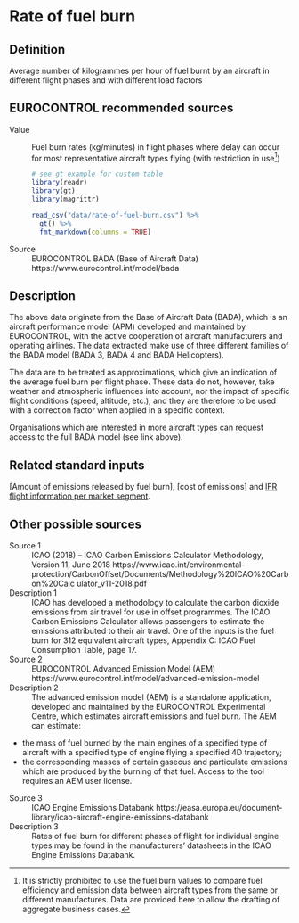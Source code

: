 # Rate of fuel burn

## Definition
Average number of kilogrammes per hour of fuel burnt by an aircraft in
different flight phases and with different load factors

## EUROCONTROL recommended sources

Value
:   Fuel burn rates (kg/minutes) in flight phases where delay can occur for
    most representative aircraft types flying (with restriction in use[^4])
    ```r
    # see gt example for custom table
    library(readr)
    library(gt)
    library(magrittr)
    
    read_csv("data/rate-of-fuel-burn.csv") %>% 
      gt() %>% 
      fmt_markdown(columns = TRUE)

    ```

Source
:   EUROCONTROL BADA (Base of Aircraft Data)
    https://www.eurocontrol.int/model/bada

[^4]: It is strictly prohibited to use the fuel burn values to compare fuel
efficiency and emission data between aircraft types from the same or different
manufactures.
Data are provided here to allow the drafting of aggregate business cases.

[^5]: The useful load is the sum of the payload and the fuel.
The maximum useful load is approximately the MTOW minus the empty aircraft
weight. The "% of max useful load" referred to in the recommended value
indicates how the aircraft is loaded, in terms of payload and fuel (combined).
This must also not be confused with the load factor, which indicates how
the aircraft is loaded in terms of payload only (i.e. not taking the fuel into
account).


## Description
The above data originate from the Base of Aircraft Data (BADA), which is an
aircraft performance model (APM) developed and maintained by EUROCONTROL,
with the active cooperation of aircraft manufacturers and operating airlines.
The data extracted make use of three different families of the BADA model
(BADA 3, BADA 4 and BADA Helicopters).

The data are to be treated as approximations, which give an indication of
the average fuel burn per flight phase.
These data do not, however, take weather and atmospheric influences into
account, nor the impact of specific flight conditions (speed, altitude, etc.),
and they are therefore to be used with a correction factor when applied in
a specific context.

Organisations which are interested in more aircraft types can request access
to the full BADA model (see link above).


## Related standard inputs

[Amount of emissions released by fuel burn], [cost of emissions] and
[IFR flight information per market segment](#ifr-flight-information-per-market-segment).


## Other possible sources

Source 1
:   ICAO (2018) – ICAO Carbon Emissions Calculator Methodology, Version 11,
    June 2018
    https://www.icao.int/environmental-protection/CarbonOffset/Documents/Methodology%20ICAO%20Carbon%20Calc ulator_v11-2018.pdf

Description 1
:   ICAO has developed a methodology to calculate the carbon dioxide emissions
    from air travel for use in offset programmes.
    The ICAO Carbon Emissions Calculator allows passengers to estimate the
    emissions attributed to their air travel.
    One of the inputs is the fuel burn for 312 equivalent aircraft types,
    Appendix C: ICAO Fuel Consumption Table, page 17.

Source 2
:   EUROCONTROL Advanced Emission Model (AEM)
    https://www.eurocontrol.int/model/advanced-emission-model

Description 2
:   The advanced emission model (AEM) is a standalone application, developed
    and maintained by the EUROCONTROL Experimental Centre, which estimates
    aircraft emissions and fuel burn.
    The AEM can estimate:
    
  * the mass of fuel burned by the main engines of a specified type of
    aircraft with a specified type of engine flying a specified 4D trajectory;
  * the corresponding masses of certain gaseous and particulate emissions
    which are produced by the burning of that fuel.
    Access to the tool requires an AEM user license.

Source 3
:   ICAO Engine Emissions Databank
    https://easa.europa.eu/document-library/icao-aircraft-engine-emissions-databank

Description 3
:   Rates of fuel burn for different phases of flight for individual
    engine types may be found in the manufacturers’ datasheets in the
    ICAO Engine Emissions Databank.
